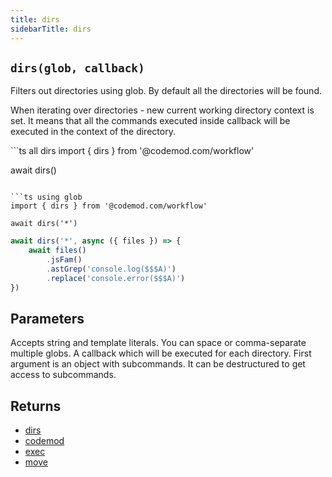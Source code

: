 ```yaml
---
title: dirs
sidebarTitle: dirs
---
```


## `dirs(glob, callback)`

Filters out directories using glob.
By default all the directories will be found.

When iterating over directories - new current working directory context is set. It means that all the commands executed inside callback will be executed in the context of the directory.

<CodeGroup>
```ts all dirs
import { dirs } from '@codemod.com/workflow'

await dirs()
```

```ts using glob
import { dirs } from '@codemod.com/workflow'

await dirs('*')
```

```ts callback
await dirs('*', async ({ files }) => {
    await files()
        .jsFam()
        .astGrep('console.log($$$A)')
        .replace('console.error($$$A)')
})
```
</CodeGroup>

## Parameters

<ParamField path="glob" type="string | readonly string[]">
Accepts string and template literals. You can space or comma-separate multiple globs.
</ParamField>

<ResponseField name="callback" type="(subcommands: Subcommands) => Promise<void> | void">
A callback which will be executed for each directory. First argument is an object with subcommands. It can be destructured to get access to subcommands.
</ResponseField>

## Returns
- [dirs](/api/file/dirs)
- [codemod](/api/transformation/codemod)
- [exec](/api/command/exec)
- [move](/api/file/move)
